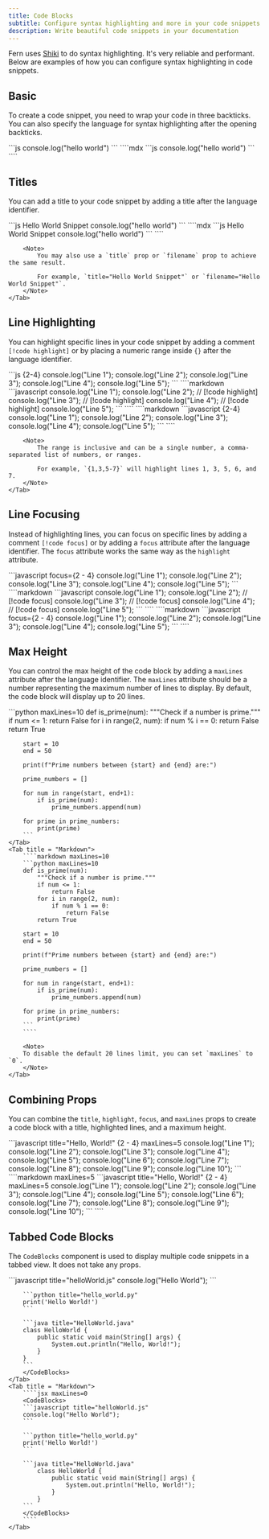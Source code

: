 ```yaml
---
title: Code Blocks
subtitle: Configure syntax highlighting and more in your code snippets
description: Write beautiful code snippets in your documentation
---
```


Fern uses [Shiki](https://shiki.matsu.io/) to do syntax highlighting.
It's very reliable and performant. Below are examples of how you can configure syntax highlighting in code snippets.

## Basic

To create a code snippet, you need to wrap your code in three backticks.
You can also specify the language for syntax highlighting after the opening backticks.

<Tabs>
  <Tab title="Example">```js console.log("hello world") ```</Tab>
  <Tab title="Markdown">````mdx ```js console.log("hello world") ``` ````</Tab>
</Tabs>

## Titles

You can add a title to your code snippet by adding a title after the language identifier.

<Tabs>
    <Tab title="Example">
        ```js Hello World Snippet
        console.log("hello world")
        ```
    </Tab>
    <Tab title="Markdown">
        ````mdx
        ```js Hello World Snippet
        console.log("hello world")
        ```
        ````

        <Note>
            You may also use a `title` prop or `filename` prop to achieve the same result.

            For example, `title="Hello World Snippet"` or `filename="Hello World Snippet"`.
        </Note>
    </Tab>

</Tabs>

## Line Highlighting

You can highlight specific lines in your code snippet by adding a comment `[!code highlight]` or by
placing a numeric range inside `{}` after the language identifier.

<Tabs>
    <Tab title="Example">
        ```js {2-4}
        console.log("Line 1");
        console.log("Line 2");
        console.log("Line 3");
        console.log("Line 4");
        console.log("Line 5");
        ```
    </Tab>
    <Tab title = "Markdown (Using Comments)">
        ````markdown
        ```javascript
        console.log("Line 1");
        console.log("Line 2"); // [!code highlight]
        console.log("Line 3"); // [!code highlight]
        console.log("Line 4"); // [!code highlight]
        console.log("Line 5");
        ```
        ````
    </Tab>
    <Tab title = "Markdown (Using Attribute)">
        ````markdown
        ```javascript {2-4}
        console.log("Line 1");
        console.log("Line 2");
        console.log("Line 3");
        console.log("Line 4");
        console.log("Line 5");
        ```
        ````

        <Note>
            The range is inclusive and can be a single number, a comma-separated list of numbers, or ranges.

            For example, `{1,3,5-7}` will highlight lines 1, 3, 5, 6, and 7.
        </Note>
    </Tab>

</Tabs>

## Line Focusing

Instead of highlighting lines, you can focus on specific lines by adding a comment `[!code focus]` or by adding a
`focus` attribute after the language identifier. The `focus` attribute works the same way as the `highlight` attribute.

<Tabs>
  <Tab title="Example">
    ```javascript focus={2 - 4}
    console.log("Line 1"); console.log("Line 2"); console.log("Line 3"); console.log("Line 4"); console.log("Line 5"); ```
  </Tab>
  <Tab title="Markdown (Using Comments)">
    ````markdown ```javascript console.log("Line 1"); console.log("Line 2"); // [!code focus] console.log("Line 3"); //
    [!code focus] console.log("Line 4"); // [!code focus] console.log("Line 5"); ``` ````
  </Tab>
  <Tab title="Markdown (Using Attribute)">
    ````markdown ```javascript focus={2 - 4}
    console.log("Line 1"); console.log("Line 2"); console.log("Line 3"); console.log("Line 4"); console.log("Line 5"); ```
    ````
  </Tab>
</Tabs>

## Max Height

You can control the max height of the code block by adding
a `maxLines` attribute after the language identifier. The
`maxLines` attribute should be a number representing the maximum
number of lines to display. By default, the code block will display up to 20 lines.

<Tabs>
    <Tab title="Example">
        ```python maxLines=10
        def is_prime(num):
            """Check if a number is prime."""
            if num <= 1:
                return False
            for i in range(2, num):
                if num % i == 0:
                    return False
            return True

        start = 10
        end = 50

        print(f"Prime numbers between {start} and {end} are:")

        prime_numbers = []

        for num in range(start, end+1):
            if is_prime(num):
                prime_numbers.append(num)

        for prime in prime_numbers:
            print(prime)
        ```
    </Tab>
    <Tab title = "Markdown">
        ````markdown maxLines=10
        ```python maxLines=10
        def is_prime(num):
            """Check if a number is prime."""
            if num <= 1:
                return False
            for i in range(2, num):
                if num % i == 0:
                    return False
            return True

        start = 10
        end = 50

        print(f"Prime numbers between {start} and {end} are:")

        prime_numbers = []

        for num in range(start, end+1):
            if is_prime(num):
                prime_numbers.append(num)

        for prime in prime_numbers:
            print(prime)
        ```
        ````

        <Note>
        To disable the default 20 lines limit, you can set `maxLines` to `0`. 
        </Note>
    </Tab>

</Tabs>

## Combining Props

You can combine the `title`, `highlight`, `focus`, and `maxLines`
props to create a code block with a title, highlighted lines,
and a maximum height.

<Tabs>
  <Tab title="Example">
    ```javascript title="Hello, World!" {2 - 4} maxLines=5 console.log("Line 1"); console.log("Line 2");
    console.log("Line 3"); console.log("Line 4"); console.log("Line 5"); console.log("Line 6"); console.log("Line 7");
    console.log("Line 8"); console.log("Line 9"); console.log("Line 10"); ```
  </Tab>
  <Tab title="Markdown">
    ````markdown maxLines=5 ```javascript title="Hello, World!" {2 - 4} maxLines=5 console.log("Line 1");
    console.log("Line 2"); console.log("Line 3"); console.log("Line 4"); console.log("Line 5"); console.log("Line 6");
    console.log("Line 7"); console.log("Line 8"); console.log("Line 9"); console.log("Line 10"); ``` ````
  </Tab>
</Tabs>

## Tabbed Code Blocks

The `CodeBlocks` component is used to display multiple code snippets in a tabbed view. It does not take any props.

<Tabs>
    <Tab title="Example">
        <CodeBlocks>
        ```javascript title="helloWorld.js"
        console.log("Hello World");
        ```

        ```python title="hello_world.py"
        print('Hello World!')
        ```

        ```java title="HelloWorld.java"
        class HelloWorld {
            public static void main(String[] args) {
                System.out.println("Hello, World!");
            }
        }
        ```
        </CodeBlocks>
    </Tab>
    <Tab title = "Markdown">
        ````jsx maxLines=0
        <CodeBlocks>
        ```javascript title="helloWorld.js"
        console.log("Hello World");
        ```

        ```python title="hello_world.py"
        print('Hello World!')
        ```

        ```java title="HelloWorld.java"
            class HelloWorld {
                public static void main(String[] args) {
                    System.out.println("Hello, World!");
                }
            }
        ```
        </CodeBlocks>
        ````
    </Tab>

</Tabs>

